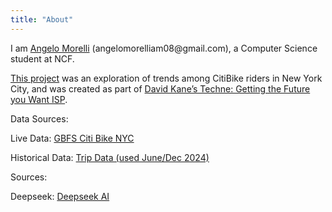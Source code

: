 ```yaml
---
title: "About"
---
```


I am [Angelo Morelli](https://github.com/drainr) (angelomorelliam08@gmail.com), a Computer Science student at NCF.

[This project](https://github.com/drainr/citi-bike-live) was an exploration of trends among CitiBike riders in New York City, and was created as part of [David Kane's Techne: Getting the Future you Want ISP](isp.davidkane.info).

Data Sources: 

Live Data: [GBFS Citi Bike NYC](https://gbfs.citibikenyc.com/gbfs/2.3/gbfs.json)

Historical Data: [Trip Data (used June/Dec 2024)](https://s3.amazonaws.com/tripdata/index.html)

Sources:

Deepseek: [Deepseek AI](https://chat.deepseek.com/)
